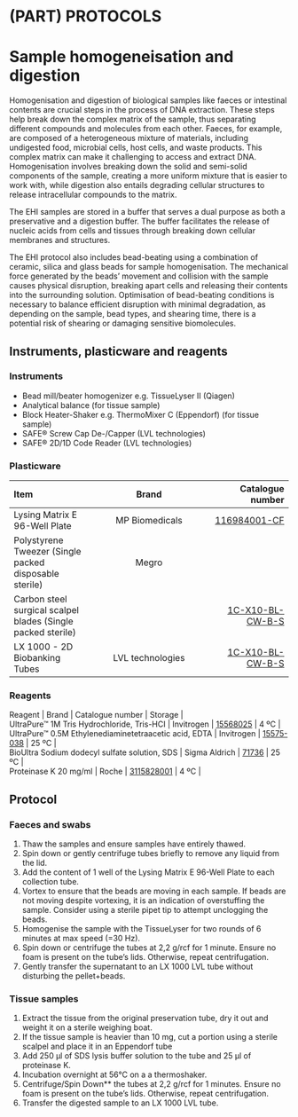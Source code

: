 # (PART) PROTOCOLS {-}
# Sample homogeneisation and digestion {#sample-digestion}
Homogenisation and digestion of biological samples like faeces or intestinal contents are crucial steps in the process of DNA extraction. These steps help break down the complex matrix of the sample, thus separating different compounds and molecules from each other. Faeces, for example, are composed of a heterogeneous mixture of materials, including undigested food, microbial cells, host cells, and waste products. This complex matrix can make it challenging to access and extract DNA. Homogenisation involves breaking down the solid and semi-solid components of the sample, creating a more uniform mixture that is easier to work with, while digestion also entails degrading cellular structures to release intracellular compounds to the matrix.

The EHI samples are stored in a buffer that serves a dual purpose as both a preservative and a digestion buffer. The buffer facilitates the release of nucleic acids from cells and tissues through breaking down cellular membranes and structures.

The EHI protocol also includes bead-beating using a combination of ceramic, silica and glass beads for sample homogenisation. The mechanical force generated by the beads' movement and collision with the sample causes physical disruption, breaking apart cells and releasing their contents into the surrounding solution. Optimisation of bead-beating conditions is necessary to balance efficient disruption with minimal degradation, as depending on the sample, bead types, and shearing time, there is a potential risk of shearing or damaging sensitive biomolecules.

## Instruments, plasticware and reagents
### Instruments {-}
- Bead mill/beater homogenizer e.g. TissueLyser II (Qiagen)
- Analytical balance (for tissue sample)
- Block Heater-Shaker e.g. ThermoMixer C (Eppendorf) (for tissue sample)
- SAFE® Screw Cap De-/Capper (LVL technologies)
- SAFE® 2D/1D Code Reader (LVL technologies)

### Plasticware {-}
| Item      | Brand | Catalogue number        |
| :---        |    :----:   |          ---: |
| Lysing Matrix E 96-Well Plate | MP Biomedicals  | [116984001-CF](https://www.mpbio.com/us/116984001-lysing-matrix-e-96-well-1rack-cf)  |
| Polystyrene Tweezer (Single packed disposable sterile)  | Megro  |    |
| Carbon steel surgical scalpel blades (Single packed sterile)  |    | [1C-X10-BL-CW-B-S](https://www.lvl-technologies.com/en/sample-storage/safe-2d-tubes-engl/safe-96-xt-2D#lx-1000-96)  |
| LX 1000 - 2D Biobanking Tubes | LVL technologies | [1C-X10-BL-CW-B-S](1C-X10-BL-CW-B-S	https://www.lvl-technologies.com/en/sample-storage/safe-2d-tubes-engl/safe-96-xt-2D#lx-1000-96) |

### Reagents {-}
| Reagent      | Brand | Catalogue number        | Storage       |
| UltraPure™ 1M Tris Hydrochloride, Tris-HCI | Invitrogen | [15568025](https://www.thermofisher.com/order/catalog/product/15568025) |    4 ºC   |
| UltraPure™ 0.5M Ethylenediaminetetraacetic acid, EDTA | Invitrogen | [15575-038](https://www.thermofisher.com/order/catalog/product/15575020) |   25 ºC  |
| BioUltra Sodium dodecyl sulfate solution, SDS | Sigma Aldrich | [71736](https://www.sigmaaldrich.com/DK/en/product/sigma/71736) |   25 ºC  |
| Proteinase K  20 mg/ml  | Roche   |  [3115828001](https://www.sigmaaldrich.com/DK/en/product/roche/rprotksolro?gclid=Cj0KCQiAo7KqBhDhARIsAKhZ4uixPpwjNmozI9PHQqpP9lhoww18rXoEXY2W7iJeBGXqAj4uBHe5mHsaAo3qEALw_wcB)  |   4 ºC   |

## Protocol
### Faeces and swabs {-}
1. Thaw the samples and ensure samples have entirely thawed.
2. Spin down or gently centrifuge tubes briefly to remove any liquid from the lid.
3. Add the content of 1 well of the Lysing Matrix E 96-Well Plate to each collection tube.
4. Vortex to ensure that the beads are moving in each sample. If beads are not moving despite vortexing, it is an indication of overstuffing the sample. Consider using a sterile pipet tip to attempt unclogging the beads.
5. Homogenise the sample with the TissueLyser for two rounds of 6 minutes at max speed (=30 Hz).
6. Spin down or centrifuge the tubes at 2,2 g/rcf for 1 minute. Ensure no foam is present on the tube's lids. Otherwise, repeat centrifugation.
7. Gently transfer the supernatant to an LX 1000 LVL tube without disturbing the pellet+beads.

### Tissue samples {-}
1. Extract the tissue from the original preservation tube, dry it out and weight it on a sterile weighing boat.
2. If the tissue sample is heavier than 10 mg, cut a portion using a sterile scalpel and place it in an Eppendorf tube
3. Add 250 μl of SDS lysis buffer solution to the tube and 25 μl of proteinase K.
4. Incubation overnight at 56°C on a a thermoshaker.
5. Centrifuge/Spin Down** the tubes at 2,2 g/rcf for 1 minutes. Ensure no foam is present on the tube's lids. Otherwise, repeat centrifugation.
6. Transfer the digested sample to an LX 1000 LVL tube.
